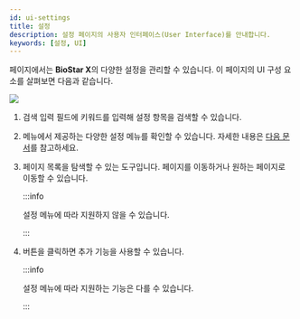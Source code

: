 ```yaml
---
id: ui-settings
title: 설정
description: 설정 페이지의 사용자 인터페이스(User Interface)를 안내합니다.
keywords: [설정, UI]
---
```


<Cmd sid='shell.header.setting' /> 페이지에서는 **BioStar X**의 다양한 설정을 관리할 수 있습니다. 이 페이지의 UI 구성 요소를 살펴보면 다음과 같습니다.

<Image src='/img/biostarx-ui-settings.png' />

<Calloutlists>

1. 검색 입력 필드에 키워드를 입력해 설정 항목을 검색할 수 있습니다.

1. <Cmd sid='shell.header.setting' /> 메뉴에서 제공하는 다양한 설정 메뉴를 확인할 수 있습니다. 자세한 내용은 [다음 문서](how-to-guide-settings)를 참고하세요.

1. 페이지 목록을 탐색할 수 있는 도구입니다. 페이지를 이동하거나 원하는 페이지로 이동할 수 있습니다.

    :::info

    설정 메뉴에 따라 지원하지 않을 수 있습니다.

    :::

1. <IcMoreW /> 버튼을 클릭하면 추가 기능을 사용할 수 있습니다.

    :::info

    설정 메뉴에 따라 지원하는 기능은 다를 수 있습니다.

    :::

</Calloutlists>
